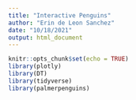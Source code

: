 ```yaml
---
title: "Interactive Penguins"
author: "Erin de Leon Sanchez"
date: "10/18/2021"
output: html_document
---
```


```r
knitr::opts_chunk$set(echo = TRUE)
library(plotly)
library(DT)
library(tidyverse)
library(palmerpenguins)
```

